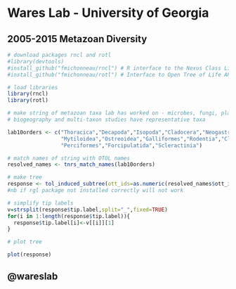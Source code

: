 Wares Lab - University of Georgia
========================================================

## 2005-2015 Metazoan Diversity

```r

# download packages rncl and rotl
#library(devtools)
#install_github("fmichonneau/rncl") # R interface to the Nexus Class Library
#install_github("fmichonneau/rotl") # Interface to Open Tree of Life API

# load libraries
library(rncl)
library(rotl)

# make string of metazoan taxa lab has worked on - microbes, fungi, plants, parasites excluded
# biogeography and multi-taxon studies have representative taxa

lab10orders <- c("Thoracica","Decapoda","Isopoda","Cladocera","Neogastropoda","Unionoidea",
                 "Mytiloidea","Ostreoidea","Galliformes","Rodentia","Clupeiformes","Cypriniformes",
                 "Perciformes","Forcipulatida","Scleractinia")

# match names of string with OTOL names
resolved_names <- tnrs_match_names(lab10orders)

# make tree
response <- tol_induced_subtree(ott_ids=as.numeric(resolved_names$ott_id), parser="phytools")
#nb if rgl package not installed correctly will not work

# simplify tip labels
v=strsplit(response$tip.label,split="_",fixed=TRUE)
for(i in 1:length(response$tip.label)){
  response$tip.label[i]<-v[[i]][1]
}

# plot tree

plot(response)
```

## @wareslab

